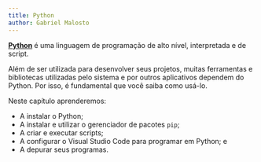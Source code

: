 ```yaml
---
title: Python
author: Gabriel Malosto
---
```


[**Python**](https://www.python.org/) é uma linguagem de programação de alto nível, interpretada e de script.

Além de ser utilizada para desenvolver seus projetos, muitas ferramentas e bibliotecas utilizadas pelo sistema e por outros aplicativos dependem do Python.
Por isso, é fundamental que você saiba como usá-lo.

Neste capítulo aprenderemos:

- A instalar o Python;
- A instalar e utilizar o gerenciador de pacotes `pip`;
- A criar e executar scripts;
- A configurar o Visual Studio Code para programar em Python; e
- A depurar seus programas.
